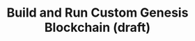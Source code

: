 ---
title: Build and Run Custom Genesis Blockchain (draft)
description: Learn about the initial token allocation and configure in your EVM blockchain.
updated: 2024-05-31
authors: [ashucoder9]
---